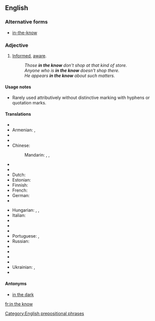 ==English==

===Alternative forms===
* [[in-the-know]]

===Adjective===
{{en-adj|head=[[in]] [[the]] [[know]]}}

# [[informed|Informed]], [[aware]].
#: ''Those '''in the know''' don't shop at that kind of store.''
#: ''Anyone who is '''in the know''' doesn't shop there.''
#: ''He appears '''in the know''' about such matters.''

====Usage notes====
* Rarely used attributively without distinctive marking with hyphens or quotation marks.

====Translations====
{{trans-top|informed, aware}}
* {{trreq|ar}}
* Armenian: {{t-|hy|տեղյակ|sc=Armn}}, {{t-|hy|բիթի|sc=Armn}}
* {{trreq|bg}}
* {{trreq|ca}}
* Chinese:
*: Mandarin: {{t|cmn|知情|tr=zhīqíng|sc=Hani}}, {{t|cmn|[[有]][[知識]][[的]]|sc=Hani}}, {{t|cmn|[[有]][[知识]][[的]]|tr=yǒu zhīshi de|sc=Hani}}
* {{trreq|cs}}
* {{trreq|da}}
* Dutch: {{t-|nl|ingeweid}}
* Estonian: {{t-|et|teadlik}}
* Finnish: {{t-|fi|tietävä}}
* French: {{t+|fr|au courant}}
* German: {{t+|de|eingeweiht}}
* {{trreq|hi}}
{{trans-mid}}
* Hungarian: {{t+|hu|tájékozott}}, {{t+|hu|beavatott}}, {{t-|hu|jól értesült}}
* Italian: {{t-|it|al corrente}}
* {{trreq|ja}}
* {{trreq|ko}}
* {{trreq|pl}}
* Portuguese: {{t-|pt|informado|m}}, {{t+|pt|atento|m}}
* Russian: {{t-|ru|в курсе|tr=v kúrse|sc=Cyrl}}
* {{trreq|sh}}
* {{trreq|es}}
* {{trreq|th}}
* {{trreq|tr}}
* Ukrainian: {{t+|uk|обізнаний|tr=obíznanyj|sc=Cyrl}}, {{t-|uk|в курсі|tr=v kúrsi|sc=Cyrl}}
* {{trreq|vi}}
{{trans-bottom}}

====Antonyms====
* [[in the dark]]

[[Category:English prepositional phrases]]

[[fr:in the know]]